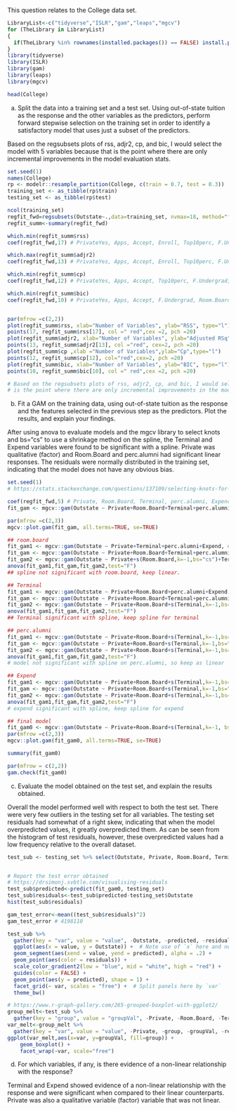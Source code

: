 This question relates to the College data set.

```r
LibraryList<-c("tidyverse","ISLR","gam","leaps","mgcv")
for (TheLibrary in LibraryList)
{
  if(TheLibrary %in% rownames(installed.packages()) == FALSE) install.packages(TheLibrary)
}
library(tidyverse)
library(ISLR)
library(gam)
library(leaps)
library(mgcv)

head(College)
```

(a)  Split the data into a training set and a test set. Using out-of-state tuition as the response and the other variables as the predictors, perform forward stepwise selection on the training set in order to identify a satisfactory model that uses just a subset of the predictors.

Based on the regsubsets plots of rss, adjr2, cp, and bic, I would select the model with 5 variables because that is the point where there are only incremental improvements in the model evaluation stats. 

```r
set.seed(1)
names(College)
rp <- modelr::resample_partition(College, c(train = 0.7, test = 0.3))
training_set <- as_tibble(rp$train)
testing_set <- as_tibble(rp$test)

ncol(training_set)
regfit_fwd=regsubsets(Outstate~.,data=training_set, nvmax=18, method="forward")
regfit_summ<-summary(regfit_fwd)

which.min(regfit_summ$rss)
coef(regfit_fwd,17) # PrivateYes, Apps, Accept, Enroll, Top10perc, F.Undergrad, Room.Board, Books, Terminal, S.F.Ratio, perc.alumni, Expend, Grad.Rate 

which.max(regfit_summ$adjr2)
coef(regfit_fwd,13) # PrivateYes, Apps, Accept, Enroll, Top10perc, F.Undergrad, Room.Board, Books, Terminal, S.F.Ratio, perc.alumni, Expend, Grad.Rate 

which.min(regfit_summ$cp)
coef(regfit_fwd,12) # PrivateYes, Apps, Accept, Top10perc, F.Undergrad, Room.Board, Books, Terminal, S.F.Ratio, perc.alumni, Expend, Grad.Rate

which.min(regfit_summ$bic)
coef(regfit_fwd,10) # PrivateYes, Apps, Accept, F.Undergrad, Room.Board, Terminal, S.F.Ratio, perc.alumni, Expend, Grad.Rate 


par(mfrow =c(2,2))
plot(regfit_summ$rss, xlab="Number of Variables", ylab="RSS", type="l")
points(17, regfit_summ$rss[17], col =" red",cex =2, pch =20)
plot(regfit_summ$adjr2, xlab="Number of Variables", ylab="Adjusted RSq",type="l")
points(13, regfit_summ$adjr2[13], col ="red", cex=2, pch =20)
plot(regfit_summ$cp ,xlab ="Number of Variables",ylab="Cp",type="l")
points(12, regfit_summ$cp[12], col="red",cex=2, pch =20)
plot(regfit_summ$bic, xlab="Number of Variables", ylab="BIC", type="l")
points(10, regfit_summ$bic[10], col =" red",cex =2, pch =20)

# Based on the regsubsets plots of rss, adjr2, cp, and bic, I would select the model with 5 variables because that
# is the point where there are only incremental improvements in the model evaluation stats. 

```

(b) Fit a GAM on the training data, using out-of-state tuition as the response and the features selected in the previous step as the predictors. Plot the results, and explain your findings.

After using anova to evaluate models and the mgcv library to select knots and bs="cs" to use a shrinkage method on the spline, the Terminal and Expend variables were found to be significant with a spline. Private was qualitative (factor) and Room.Board and perc.alumni had significant linear responses. The residuals were normally distributed in the training set, indicating that the model does not have any obvious bias. 

```r
set.seed(1)
# https://stats.stackexchange.com/questions/137109/selecting-knots-for-a-gam

coef(regfit_fwd,5) # Private, Room.Board, Terminal, perc.alumni, Expend  
fit_gam <- mgcv::gam(Outstate ~ Private+Room.Board+Terminal+perc.alumni+Expend, data = training_set)

par(mfrow =c(2,3))
mgcv::plot.gam(fit_gam, all.terms=TRUE, se=TRUE)

## room.board
fit_gam1 <- mgcv::gam(Outstate ~ Private+Terminal+perc.alumni+Expend, data = training_set)
fit_gam <- mgcv::gam(Outstate ~ Private+Room.Board+Terminal+perc.alumni+Expend, data = training_set)
fit_gam2 <- mgcv::gam(Outstate ~ Private+s(Room.Board,k=-1,bs="cs")+Terminal+perc.alumni+Expend, data = training_set)
anova(fit_gam1,fit_gam,fit_gam2,test="F")
## spline not significant with room.board, keep linear.

## Terminal
fit_gam1 <- mgcv::gam(Outstate ~ Private+Room.Board+perc.alumni+Expend, data = training_set)
fit_gam <- mgcv::gam(Outstate ~ Private+Room.Board+Terminal+perc.alumni+Expend, data = training_set)
fit_gam2 <- mgcv::gam(Outstate ~ Private+Room.Board+s(Terminal,k=-1,bs="cs")+perc.alumni+Expend, data = training_set)
anova(fit_gam1,fit_gam,fit_gam2,test="F")
## Terminal significant with spline, keep spline for terminal 

## perc.alumni
fit_gam1 <- mgcv::gam(Outstate ~ Private+Room.Board+s(Terminal,k=-1,bs="cs")+Expend, data = training_set)
fit_gam <- mgcv::gam(Outstate ~ Private+Room.Board+s(Terminal,k=-1,bs="cs")+perc.alumni+Expend, data = training_set)
fit_gam2 <- mgcv::gam(Outstate ~ Private+Room.Board+s(Terminal,k=-1,bs="cs")+s(perc.alumni, k=-1,bs="cs")+Expend, data = training_set)
anova(fit_gam1,fit_gam,fit_gam2,test="F")
# model not significant with spline on perc.alumni, so keep as linear

## Expend
fit_gam1 <- mgcv::gam(Outstate ~ Private+Room.Board+s(Terminal,k=-1,bs="cs")+perc.alumni, data = training_set)
fit_gam <- mgcv::gam(Outstate ~ Private+Room.Board+s(Terminal,k=-1,bs="cs")+perc.alumni+Expend, data = training_set)
fit_gam2 <- mgcv::gam(Outstate ~ Private+Room.Board+s(Terminal,k=-1,bs="cs")+perc.alumni+s(Expend, k=-1,bs="cs"), data = training_set)
anova(fit_gam1,fit_gam,fit_gam2,test="F")
# expend significant with spline, keep spline for expend

```

```r
## final model
fit_gam0 <- mgcv::gam(Outstate ~ Private+Room.Board+s(Terminal,k=-1, bs="cs")+perc.alumni+s(Expend, k=-1, bs="cs"), data = training_set)
par(mfrow =c(2,3))
mgcv::plot.gam(fit_gam0, all.terms=TRUE, se=TRUE)

summary(fit_gam0)

par(mfrow = c(2,2))
gam.check(fit_gam0)
```

(c) Evaluate the model obtained on the test set, and explain the results obtained.

Overall the model performed well with respect to both the test set. There were very few outliers in the testing set for all variables. The testing set residuals had somewhat of a right skew, indicating that when the model overpredicted values, it greatly overpredicted them. As can be seen from the histogram of test residuals, however, these overpredicted values had a low frequency relative to the overall dataset.


```r
test_sub <- testing_set %>% select(Outstate, Private, Room.Board, Terminal, perc.alumni, Expend)


# Report the test error obtained
# https://drsimonj.svbtle.com/visualising-residuals
test_sub$predicted<-predict(fit_gam0, testing_set)
test_sub$residuals<-test_sub$predicted-testing_set$Outstate
hist(test_sub$residuals)

gam_test_error<-mean((test_sub$residuals)^2)
gam_test_error # 4198110

test_sub %>% 
  gather(key = "var", value = "value", -Outstate, -predicted, -residuals, -Private) %>%  # Get data into shape
  ggplot(aes(x = value, y = Outstate)) +  # Note use of `x` here and next line
  geom_segment(aes(xend = value, yend = predicted), alpha = .2) +
  geom_point(aes(color = residuals)) +
  scale_color_gradient2(low = "blue", mid = "white", high = "red") +
  guides(color = FALSE) +
  geom_point(aes(y = predicted), shape = 1) +
  facet_grid(~ var, scales = "free") +  # Split panels here by `var`
  theme_bw()

# https://www.r-graph-gallery.com/265-grouped-boxplot-with-ggplot2/
group_melt<-test_sub %>% 
  gather(key = "group", value = "groupVal", -Private, -Room.Board, -Terminal, -perc.alumni, -Expend, -residuals) 
var_melt<-group_melt %>%   
  gather(key = "var", value = "value", -Private, -group, -groupVal, -residuals)
ggplot(var_melt,aes(x=var, y=groupVal, fill=group)) + 
    geom_boxplot() +
    facet_wrap(~var, scale="free")
```

(d) For which variables, if any, is there evidence of a non-linear relationship with the response?

Terminal and Expend showed evidence of a non-linear relationship with the response and were significant when compared to their linear counterparts.
Private was also a qualitative variable (factor) variable that was not linear.
